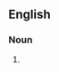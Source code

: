 {{also|Nanomaterials}}

==English==

===Noun===
{{head|en|noun form}}

# {{plural of|nanomaterial|lang=en}}